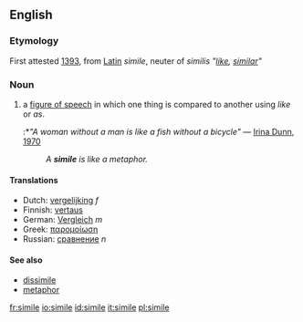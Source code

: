 ==English==
===Etymology===
First attested [[w:1393|1393]], from [[Latin]] ''simile'', neuter of ''similis'' ''"[[like]], [[similar]]"''
===Noun===
{{en-noun-reg}}

# {{cattag|linguistics}} a [[figure of speech]] in which one thing is compared to another using ''like'' or ''as''.
#:*''"A woman without a man is like a fish without a bicycle"'' &mdash; [[w:Irina Dunn|Irina Dunn]], [[w:1970|1970]]
#:''A '''simile''' is like a metaphor.'' <!-- I almost deleted this but thought Wiktionary can afford a little fun. -->

==== Translations ====
*Dutch: [[vergelijking]] ''f''
*Finnish: [[vertaus]]
*German: [[Vergleich]] ''m''
*Greek: [[παρομοίωση]]
*Russian: [[сравнение]] ''n''

====See also====
*[[dissimile]]
*[[metaphor]]

[[fr:simile]]
[[io:simile]]
[[id:simile]]
[[it:simile]]
[[pl:simile]]
